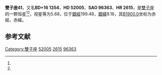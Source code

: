 {{Starbox begin
| name = 雙子座41
}}
{{Starbox observe
| epoch = [[J2000.0|J2000.0]]
| constell = [[雙子座|雙子座]]<ref name=SIMBAD>{{cite web
 | url=http://simbad.u-strasbg.fr/simbad/sim-id?Ident=HR+2615
 | title=Pulsating variable Star
 | publisher=Centre de Données astronomiques de Strasbourg
 | work=SIMBAD
 | accessdate=2012-07-13
 | archive-date=2019-08-23
 | archive-url=https://web.archive.org/web/20190823232255/http://simbad.u-strasbg.fr/simbad/sim-id?Ident=HR+2615
 }}</ref><ref name=DATA>{{cite web
 | url=http://vizier.u-strasbg.fr/viz-bin/VizieR-5?-out.add=.&-source=5050&-corr=PK=HR&-out.max=9999&HR=2615
 | title=VizieR Detailed Page
 | accessdate=2012-07-13
 | archive-date=2016-03-04
 | archive-url=https://web.archive.org/web/20160304231858/http://vizier.u-strasbg.fr/viz-bin/VizieR-5?-out.add=.&-source=5050&-corr=PK=HR&-out.max=9999&HR=2615
 | dead-url=no
 }}</ref>
| 星官 = 
| ra = {{RA|7|0|15.8}}<ref name=SIMBAD /><ref name=DATA />
| dec = {{DEC|+16|4|44}}<ref name=SIMBAD /><ref name=DATA />
| appmag_v = 5.68<ref name=SIMBAD /><ref name=DATA />
}}
{{Starbox character
| class = K3Ib<ref name=SIMBAD /><ref name=DATA />
| b-v = 1.66<ref name=SIMBAD /><ref name=DATA />
| u-b = 1.82<ref name=SIMBAD /><ref name=DATA />
| r-i = 0.85<ref name=SIMBAD /><ref name=DATA />
| variable = 
}}
{{Starbox astrometry
| radial_v = 1.82
| prop_mo_ra = 22
| parallax = 
| p_error = 
}}
{{Starbox catalog
| names =BD+16 1354，[[SAO星表|SAO]] 96363，[[HD星表|HD]] 52005，[[HR星表|HR]] 2615}}
{{Starbox reference |Simbad=HR+2615}}
{{Starbox end}}

'''雙子座41'''，又名'''BD+16 1354'''，'''HD 52005'''、'''SAO 96363'''、'''HR 2615'''，是[[雙子座|雙子座]]的一颗恒星<ref name=SIMBAD /><ref name=DATA />，视星等为5.68，位于[[銀道座標系|銀經]]199.48，[[銀道座標系|銀緯]]9.16，其[[B1900.0|B1900.0]]坐标为赤經{{RA|6|54|31}}，赤緯{{DEC|+16|9.16|2}}。

== 参考文献 ==
{{reflist}}

{{star-stub}}

{{雙子座恒星}}
{{星官|井宿|8|19}}
[[Category:雙子座|Category:雙子座]]
[[Category:HD和HDE天體|52005]]
[[Category:HR天體|2615]]
[[Category:SAO天體|96363]]